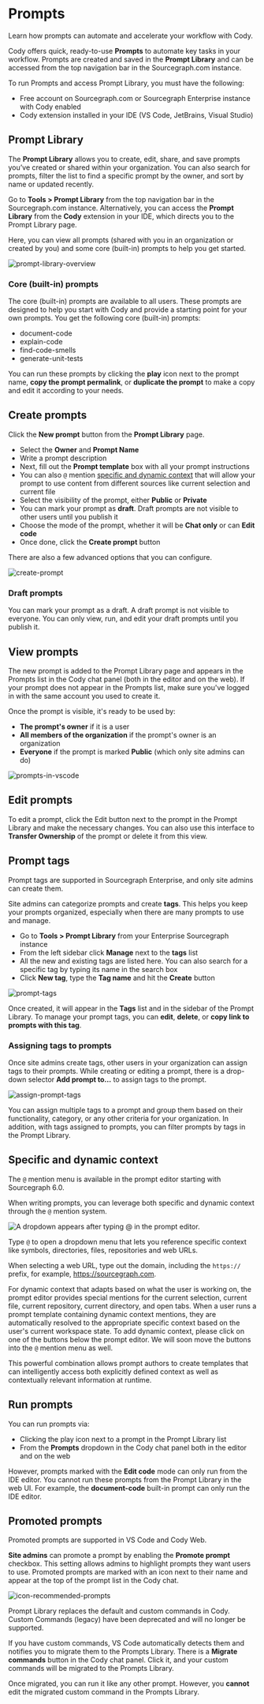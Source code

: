 # Prompts

<p className="subtitle">Learn how prompts can automate and accelerate your workflow with Cody.</p>

Cody offers quick, ready-to-use **Prompts** to automate key tasks in your workflow. Prompts are created and saved in the **Prompt Library** and can be accessed from the top navigation bar in the Sourcegraph.com instance.

To run Prompts and access Prompt Library, you must have the following:

- Free account on Sourcegraph.com or Sourcegraph Enterprise instance with Cody enabled
- Cody extension installed in your IDE (VS Code, JetBrains, Visual Studio)

## Prompt Library

The **Prompt Library** allows you to create, edit, share, and save prompts you’ve created or shared within your organization. You can also search for prompts, filter the list to find a specific prompt by the owner, and sort by name or updated recently.

Go to **Tools > Prompt Library** from the top navigation bar in the Sourcegraph.com instance. Alternatively, you can access the **Prompt Library** from the **Cody** extension in your IDE, which directs you to the Prompt Library page.

Here, you can view all prompts (shared with you in an organization or created by you) and some core (built-in) prompts to help you get started.

![prompt-library-overview](https://storage.googleapis.com/sourcegraph-assets/Docs/prompt-library-overview-1124.png)

### Core (built-in) prompts

The core (built-in) prompts are available to all users. These prompts are designed to help you start with Cody and provide a starting point for your own prompts. You get the following core (built-in) prompts:

- document-code
- explain-code
- find-code-smells
- generate-unit-tests

You can run these prompts by clicking the **play** icon next to the prompt name, **copy the prompt permalink**, or **duplicate the prompt** to make a copy and edit it according to your needs.

## Create prompts

Click the **New prompt** button from the **Prompt Library** page.

- Select the **Owner** and **Prompt Name**
- Write a prompt description
- Next, fill out the **Prompt template** box with all your prompt instructions
- You can also `@` mention [specific and dynamic context](#specific-and-dynamic-context) that will allow your prompt to use content from different sources like current selection and current file
- Select the visibility of the prompt, either **Public** or **Private**
- You can mark your prompt as **draft**. Draft prompts are not visible to other users until you publish it
- Choose the mode of the prompt, whether it will be **Chat only** or can **Edit code**
- Once done, click the **Create prompt** button

There are also a few advanced options that you can configure.

![create-prompt](https://storage.googleapis.com/sourcegraph-assets/Docs/create-prompt-1124-2.png)

### Draft prompts

You can mark your prompt as a draft. A draft prompt is not visible to everyone. You can only view, run, and edit your draft prompts until you publish it.

## View prompts

The new prompt is added to the Prompt Library page and appears in the Prompts list in the Cody chat panel (both in the editor and on the web). If your prompt does not appear in the Prompts list, make sure you've logged in with the same account you used to create it.

Once the prompt is visible, it's ready to be used by:

- **The prompt's owner** if it is a user
- **All members of the organization** if the prompt's owner is an organization
- **Everyone** if the prompt is marked **Public** (which only site admins can do)

![prompts-in-vscode](https://storage.googleapis.com/sourcegraph-assets/Docs/prompts-in-vscode-1124.png)

## Edit prompts

To edit a prompt, click the Edit button next to the prompt in the Prompt Library and make the necessary changes. You can also use this interface to **Transfer Ownership** of the prompt or delete it from this view.

## Prompt tags

<Callout type="info">Prompt tags are supported in Sourcegraph Enterprise, and only site admins can create them.</Callout>

Site admins can categorize prompts and create **tags**. This helps you keep your prompts organized, especially when there are many prompts to use and manage.

- Go to **Tools > Prompt Library** from your Enterprise Sourcegraph instance
- From the left sidebar click **Manage** next to the **tags** list
- All the new and existing tags are listed here. You can also search for a specific tag by typing its name in the search box
- Click **New tag**, type the **Tag name** and hit the **Create** button

![prompt-tags](https://storage.googleapis.com/sourcegraph-assets/Docs/prompts-tags.png)

Once created, it will appear in the **Tags** list and in the sidebar of the Prompt Library. To manage your prompt tags, you can **edit**, **delete**, or **copy link to prompts with this tag**.

### Assigning tags to prompts

Once site admins create tags, other users in your organization can assign tags to their prompts. While creating or editing a prompt, there is a drop-down selector **Add prompt to...** to assign tags to the prompt.

![assign-prompt-tags](https://storage.googleapis.com/sourcegraph-assets/Docs/assign-prompt-tags.png)

You can assign multiple tags to a prompt and group them based on their functionality, category, or any other criteria for your organization. In addition, with tags assigned to prompts, you can filter prompts by tags in the Prompt Library.

## Specific and dynamic context

<Callout type="info">The `@` mention menu is available in the prompt editor starting with Sourcegraph 6.0.</Callout>

When writing prompts, you can leverage both specific and dynamic context through the `@` mention system.

![A dropdown appears after typing `@` in the prompt editor.](https://storage.googleapis.com/sourcegraph-assets/Docs/at-mentions-dropdown.png)

Type `@` to open a dropdown menu that lets you reference specific context like symbols, directories, files, repositories and web URLs.

When selecting a web URL, type out the domain, including the `https://` prefix, for example, https://sourcegraph.com.

For dynamic context that adapts based on what the user is working on, the prompt editor provides special mentions for the current selection, current file, current repository, current directory, and open tabs.
When a user runs a prompt template containing dynamic context mentions, they are automatically resolved to the appropriate specific context based on the user's current workspace state.
To add dynamic context, please click on one of the buttons below the prompt editor. We will soon move the buttons into the `@` mention menu as well.

This powerful combination allows prompt authors to create templates that can intelligently access both explicitly defined context as well as contextually relevant information at runtime.

## Run prompts

You can run prompts via:

- Clicking the play icon next to a prompt in the Prompt Library list
- From the **Prompts** dropdown in the Cody chat panel both in the editor and on the web

However, prompts marked with the **Edit code** mode can only run from the IDE editor. You cannot run these prompts from the Prompt Library in the web UI. For example, the **document-code** built-in prompt can only run the IDE editor.

## Promoted prompts

<Callout type="note">Promoted prompts are supported in VS Code and Cody Web.</Callout>

**Site admins** can promote a prompt by enabling the **Promote prompt** checkbox. This setting allows admins to highlight prompts they want users to use. Promoted prompts are marked with an icon next to their name and appear at the top of the prompt list in the Cody chat.

![icon-recommended-prompts](https://storage.googleapis.com/sourcegraph-assets/Docs/recommended-prompts-icon-1124.png)

<Accordion title="Migrate custom commands to Prompts Library">

<Callout type="note">Prompt Library replaces the default and custom commands in Cody. Custom Commands (legacy) have been deprecated and will no longer be supported.</Callout>

If you have custom commands, VS Code automatically detects them and notifies you to migrate them to the Prompts Library. There is a **Migrate commands** button in the Cody chat panel. Click it, and your custom commands will be migrated to the Prompts Library.

Once migrated, you can run it like any other prompt. However, you **cannot** edit the migrated custom command in the Prompts Library.

</Accordion>
